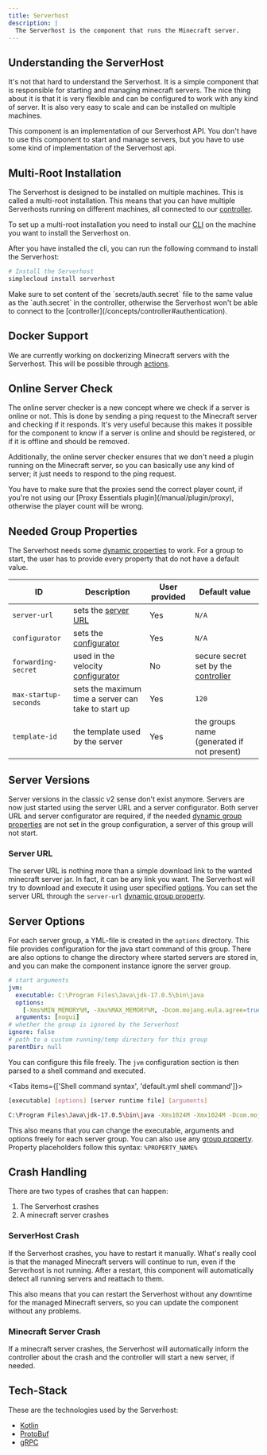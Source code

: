 ```yaml
---
title: Serverhost
description: |
  The Serverhost is the component that runs the Minecraft server.
---
```


## Understanding the ServerHost

It's not that hard to understand the Serverhost. It is a simple component that is responsible for starting and managing minecraft servers.
The nice thing about it is that it is very flexible and can be configured to work with any kind of server. It is also very easy to scale and can be installed on multiple machines.

This component is an implementation of our Serverhost API. You don't have to use this component to start and manage servers, but you have to use some kind of implementation of the Serverhost api.

## Multi-Root Installation

The Serverhost is designed to be installed on multiple machines. This is called a multi-root installation.
This means that you can have multiple Serverhosts running on different machines, all connected to our [controller](/concepts/controller).

To set up a multi-root installation you need to install our [CLI](/concepts/cli#installation) on the machine you want to install the Serverhost on.

After you have installed the cli, you can run the following command to install the Serverhost:

```bash
# Install the Serverhost
simplecloud install serverhost
```

<Callout>
  Make sure to set content of the `secrets/auth.secret` file to the same value
  as the `auth.secret` in the controller, otherwise the Serverhost won't be able
  to connect to the [controller](/concepts/controller#authentication).
</Callout>

## Docker Support

We are currently working on dockerizing Minecraft servers with the Serverhost. This will be possible through [actions](/manual/template#actions).

## Online Server Check

The online server checker is a new concept where we check if a server is online or not. This is done by sending a ping request to the Minecraft server and checking if it responds.
It's very useful because this makes it possible for the component to know if a server is online and should be registered, or if it is offline and should be removed.

Additionally, the online server checker ensures that we don't need a plugin running on the Minecraft server, so you can basically use any kind of server; it just needs to respond to the ping request.

<Callout>
  You have to make sure that the proxies send the correct player count, if
  you're not using our [Proxy Essentials plugin](/manual/plugin/proxy),
  otherwise the player count will be wrong.
</Callout>

## Needed Group Properties

The Serverhost needs some [dynamic properties](/manual/resources/server-group#dynamic-properties) to work. For a group to start,
the user has to provide every property that do not have a default value.

| ID                    | Description                                                             | User provided | Default value                                               |
| --------------------- | ----------------------------------------------------------------------- | ------------- | ----------------------------------------------------------- |
| `server-url`          | sets the [server URL](#server-versions)                                 | Yes           | `N/A`                                                       |
| `configurator`        | sets the [configurator](/concepts/serverhost/configurators)             | Yes           | `N/A`                                                       |
| `forwarding-secret`   | used in the velocity [configurator](/concepts/serverhost/configurators) | No            | secure secret set by the [controller](/concepts/controller) |
| `max-startup-seconds` | sets the maximum time a server can take to start up                     | Yes           | `120`                                                       |
| `template-id`         | the template used by the server                                         | Yes           | the groups name (generated if not present)                  |

## Server Versions

Server versions in the classic v2 sense don't exist anymore.
Servers are now just started using the server URL and a server configurator. Both server URL and server configurator are required,
if the needed [dynamic group properties](/manual/resources/server-group#dynamic-properties) are not set in the group configuration, a server of this
group will not start.

### Server URL

The server URL is nothing more than a simple download link to the wanted minecraft server jar.
In fact, it can be any link you want. The Serverhost will try to download and execute it using
user specified [options](#server-options). You can set the server URL through the `server-url` [dynamic group property](/manual/resources/server-group#dynamic-properties).

## Server Options

For each server group, a YML-file is created in the `options` directory.
This file provides configuration for the java start command of this group. There are also options to change the directory where
started servers are stored in, and you can make the component instance ignore the server group.

```yml
# start arguments
jvm:
  executable: C:\Program Files\Java\jdk-17.0.5\bin\java
  options:
    [-Xms%MIN_MEMORY%M, -Xmx%MAX_MEMORY%M, -Dcom.mojang.eula.agree=true, -jar]
  arguments: [nogui]
# whether the group is ignored by the Serverhost
ignore: false
# path to a custom running/temp directory for this group
parentDir: null
```

You can configure this file freely. The `jvm` configuration section is then parsed to a shell command and executed.

<Tabs items={['Shell command syntax', 'default.yml shell command']}>
<Tab value="Shell command syntax">

```bash
[executable] [options] [server runtime file] [arguments]
```

</Tab>
<Tab value="default.yml shell command">

```bash
C:\Program Files\Java\jdk-17.0.5\bin\java -Xms1024M -Xmx1024M -Dcom.mojang.eula.agree=true -jar server.jar nogui
```

</Tab>
</Tabs>

This also means that you can change the executable, arguments and options freely for each server group.
You can also use any [group property](/manual/resources/server-group#controller-properties). Property placeholders follow this syntax:
`%PROPERTY_NAME%`

## Crash Handling

There are two types of crashes that can happen:

1. The Serverhost crashes
2. A minecraft server crashes

### ServerHost Crash

If the Serverhost crashes, you have to restart it manually. What's really cool is that the managed Minecraft servers will continue to run, even if the Serverhost is not running.
After a restart, this component will automatically detect all running servers and reattach to them.

This also means that you can restart the Serverhost without any downtime for the managed Minecraft servers, so you can update the component without any problems.

### Minecraft Server Crash

If a minecraft server crashes, the Serverhost will automatically inform the controller about the crash and the controller will start a new server, if needed.

## Tech-Stack

These are the technologies used by the Serverhost:

- [Kotlin](https://kotlinlang.org/)
- [ProtoBuf](https://developers.google.com/protocol-buffers)
- [gRPC](https://grpc.io/)
